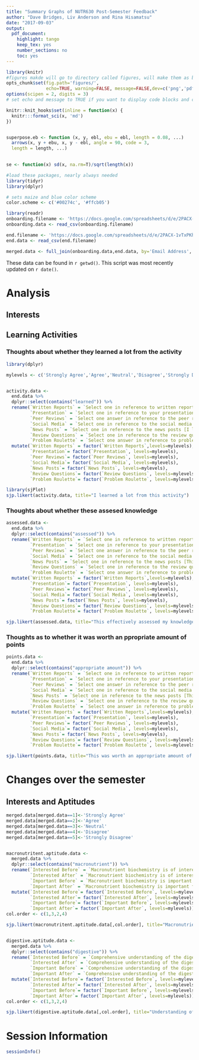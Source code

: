 ```yaml
---
title: "Summary Graphs of NUTR630 Post-Semester Feedback"
author: "Dave Bridges, Liv Anderson and Rina Hisamatsu"
date: "2017-09-03"
output:
  pdf_document:
    highlight: tango
    keep_tex: yes
    number_sections: no
    toc: yes
---
```


```r
library(knitr)
#figures makde will go to directory called figures, will make them as both png and pdf files 
opts_chunk$set(fig.path='figures/',
               echo=TRUE, warning=FALSE, message=FALSE,dev=c('png','pdf'))
options(scipen = 2, digits = 3)
# set echo and message to TRUE if you want to display code blocks and code output respectively

knitr::knit_hooks$set(inline = function(x) {
  knitr:::format_sci(x, 'md')
})


superpose.eb <- function (x, y, ebl, ebu = ebl, length = 0.08, ...)
  arrows(x, y + ebu, x, y - ebl, angle = 90, code = 3,
  length = length, ...)

  
se <- function(x) sd(x, na.rm=T)/sqrt(length(x))

#load these packages, nearly always needed
library(tidyr)
library(dplyr)

# sets maize and blue color scheme
color.scheme <- c('#00274c', '#ffcb05')
```


```r
library(readr)
onboarding.filename <- 'https://docs.google.com/spreadsheets/d/e/2PACX-1vQI-b1A4Zd-gx3FuY3lkKbWE0zKUfmAhpFovKOxow5AC1wWQpBsSvOKI0_gtZ4DJu5sj-YM1_1nsKUe/pub?gid=1032535237&single=true&output=csv'
onboarding.data <- read_csv(onboarding.filename)

end.filename <- 'https://docs.google.com/spreadsheets/d/e/2PACX-1vTxPKhKOwkZ18U1X0Z44M8wGqtM5ow18tVPF4yupZbzditOQdlQ3DJkfJJA-Dl226NfGYJ0tEUqOFn4/pub?gid=1563141647&single=true&output=csv'
end.data <- read_csv(end.filename)

merged.data <- full_join(onboarding.data,end.data, by='Email Address', suffix=c("before","after"))
```

These data can be found in `r getwd()`.  This script was most recently updated on `r date()`.

# Analysis

## Interests

## Learning Activities

### Thoughts about whether they learned a lot from the activity

```r
library(dplyr)

mylevels <- c('Strongly Agree','Agree','Neutral','Disagree','Strongly Disagree')


activity.data <- 
  end.data %>%
  dplyr::select(contains("learned")) %>%
  rename(`Written Reports` = `Select one in reference to written reports [I learned a lot from this activity]`,
         `Presentation` = `Select one in reference to your presentation [I learned a lot from this activity]`,
         `Peer Reviews` = `Select one answer in reference to the peer reviews [I learned a lot from this activity]`,
         `Social Media` = `Select one in reference to the social media assignments [I learned a lot from this activity]`,
         `News Posts` = `Select one in reference to the news posts [I learned a lot from this activity]`,
         `Review Questions` = `Select one in reference to the review questions [I learned a lot from this activity]`,
         `Problem Roulette` = `Select one answer in reference to problem roulette [I learned a lot from this activity]`) %>%
  mutate(`Written Reports` = factor(`Written Reports`,levels=mylevels),
         `Presentation`= factor(`Presentation`, levels=mylevels),
         `Peer Reviews`= factor(`Peer Reviews`, levels=mylevels),
         `Social Media`= factor(`Social Media`, levels=mylevels),
         `News Posts`= factor(`News Posts`, levels=mylevels),
         `Review Questions`= factor(`Review Questions`, levels=mylevels),
         `Problem Roulette`= factor(`Problem Roulette`, levels=mylevels))

library(sjPlot)
sjp.likert(activity.data, title="I learned a lot from this activity")
```

### Thoughts about whether these assesed knowledge

```r
assessed.data <- 
  end.data %>%
  dplyr::select(contains("assessed")) %>%
  rename(`Written Reports` = `Select one in reference to written reports [This effectively assessed my knowledge]`,
         `Presentation` = `Select one in reference to your presentation [This effectively assessed my knowledge]`,
         `Peer Reviews` = `Select one answer in reference to the peer reviews [This effectively assessed my knowledge]`,
         `Social Media` = `Select one in reference to the social media assignments [This effectively assessed my knowledge]`,
         `News Posts` = `Select one in reference to the news posts [This effectively assessed my knowledge]`,
         `Review Questions` = `Select one in reference to the review questions [This effectively assessed my knowledge]`,
         `Problem Roulette` = `Select one answer in reference to problem roulette [This effectively assessed my knowledge]`) %>%
  mutate(`Written Reports` = factor(`Written Reports`,levels=mylevels),
         `Presentation`= factor(`Presentation`, levels=mylevels),
         `Peer Reviews`= factor(`Peer Reviews`, levels=mylevels),
         `Social Media`= factor(`Social Media`, levels=mylevels),
         `News Posts`= factor(`News Posts`, levels=mylevels),
         `Review Questions`= factor(`Review Questions`, levels=mylevels),
         `Problem Roulette`= factor(`Problem Roulette`, levels=mylevels))

sjp.likert(assessed.data, title="This effectively assessed my knowledge")
```

### Thoughts as to whether it was worth an ppropriate amount of points

```r
points.data <- 
  end.data %>%
  dplyr::select(contains("appropriate amount")) %>%
  rename(`Written Reports` = `Select one in reference to written reports [This was worth an appropriate amount of points based on the amount of effort required]`,
         `Presentation` = `Select one in reference to your presentation [This was worth an appropriate amount of points based on the amount of effort required]`,
         `Peer Reviews` = `Select one answer in reference to the peer reviews [This was worth an appropriate amount of points based on the amount of effort required]`,
         `Social Media` = `Select one in reference to the social media assignments [This was worth an appropriate amount of points based on the amount of effort required]`,
         `News Posts` = `Select one in reference to the news posts [This was worth an appropriate amount of points based on the amount of effort required]`,
         `Review Questions` = `Select one in reference to the review questions [This was worth an appropriate amount of points based on the amount of effort required]`,
         `Problem Roulette` = `Select one answer in reference to problem roulette [This was worth an appropriate amount of points based on the amount of effort required]`) %>%
  mutate(`Written Reports` = factor(`Written Reports`,levels=mylevels),
         `Presentation`= factor(`Presentation`, levels=mylevels),
         `Peer Reviews`= factor(`Peer Reviews`, levels=mylevels),
         `Social Media`= factor(`Social Media`, levels=mylevels),
         `News Posts`= factor(`News Posts`, levels=mylevels),
         `Review Questions`= factor(`Review Questions`, levels=mylevels),
         `Problem Roulette`= factor(`Problem Roulette`, levels=mylevels))

sjp.likert(points.data, title="This was worth an appropriate amount of points based on the amount of effort required")
```

# Changes over the semester

## Interests and Aptitudes

```r
merged.data[merged.data==1]<-'Strongly Agree'
merged.data[merged.data==2]<-'Agree'
merged.data[merged.data==3]<-'Neutral'
merged.data[merged.data==4]<-'Disagree'
merged.data[merged.data==5]<-'Strongly Disagree'


macronutritent.aptitude.data <- 
  merged.data %>%
  dplyr::select(contains("macronutrient")) %>%
  rename(`Interested Before` = `Macronutrient biochemistry is of interest to me.before`,
         `Interested After` = `Macronutrient biochemistry is of interest to me.after`,
         `Important Before` = `Macronutrient biochemistry is important for my career interests.before`,
         `Important After` = `Macronutrient biochemistry is important for my career interests.after`) %>%
  mutate(`Interested Before`= factor(`Interested Before`, levels=mylevels),
         `Interested After`= factor(`Interested After`, levels=mylevels),
         `Important Before`= factor(`Important Before`, levels=mylevels),
         `Important After`= factor(`Important After`, levels=mylevels))
col.order <- c(1,3,2,4)

sjp.likert(macronutritent.aptitude.data[,col.order], title="Macronutrient biochemistry")


digestive.aptitude.data <- 
  merged.data %>%
  dplyr::select(contains("digestive")) %>%
  rename(`Interested Before` = `Comprehensive understanding of the digestive tract is of interest to me.before`,
         `Interested After` = `Comprehensive understanding of the digestive tract is of interest to me.after`,
         `Important Before` = `Comprehensive understanding of the digestive tract is important for my career interests.before`,
         `Important After` = `Comprehensive understanding of the digestive tract is important for my career interests.after`) %>%
  mutate(`Interested Before`= factor(`Interested Before`, levels=mylevels),
         `Interested After`= factor(`Interested After`, levels=mylevels),
         `Important Before`= factor(`Important Before`, levels=mylevels),
         `Important After`= factor(`Important After`, levels=mylevels))
col.order <- c(1,3,2,4)

sjp.likert(digestive.aptitude.data[,col.order], title="Understanding of the digestive tract")
```

# Session Information

```r
sessionInfo()
```